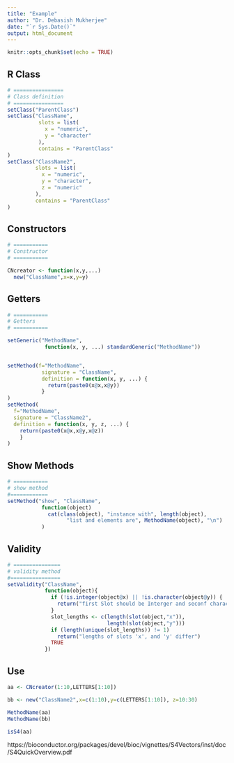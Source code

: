 ```yaml
---
title: "Example"
author: "Dr. Debasish Mukherjee"
date: "`r Sys.Date()`"
output: html_document
---
```


```r
knitr::opts_chunk$set(echo = TRUE)
```

## R Class


```r
# ================
# Class definition
# ================
setClass("ParentClass")
setClass("ClassName",
          slots = list(
            x = "numeric",
            y = "character"
          ),
          contains = "ParentClass"
)
setClass("ClassName2",
         slots = list(
           x = "numeric",
           y = "character",
           z = "numeric"
         ),
         contains = "ParentClass"
)
```

## Constructors


```r
# ===========
# Constructor
# ===========

CNcreator <- function(x,y,...)
  new("ClassName",x=x,y=y)
```

## Getters

```r
# ===========
# Getters
# ===========

setGeneric("MethodName",
            function(x, y, ...) standardGeneric("MethodName"))


setMethod(f="MethodName",
           signature = "ClassName",
           definition = function(x, y, ...) {
             return(paste0(x@x,x@y))
           }
)
setMethod(
  f="MethodName",
  signature = "ClassName2",
  definition = function(x, y, z, ...) {
    return(paste0(x@x,x@y,x@z))
    }
)
```

## Show Methods

```r
# ===========
# show method
#============
setMethod("show", "ClassName",
           function(object)
             cat(class(object), "instance with", length(object),
                   "list and elements are", MethodName(object), "\n")
           )

```

## Validity

```r
# ===============
# validity method
#================
setValidity("ClassName",
            function(object){
              if (!is.integer(object@x) || !is.character(object@y)) {
                return("first Slot should be Interger and seconf character\n")
              }
              slot_lengths <- c(length(slot(object,"x")),
                                length(slot(object,"y")))
              if (length(unique(slot_lengths)) != 1)
                return("lengths of slots 'x', and 'y' differ")
              TRUE
            })

```

## Use

```r
aa <- CNcreator(1:10,LETTERS[1:10])

bb <- new("ClassName2",x=c(1:10),y=c(LETTERS[1:10]), z=10:30)

MethodName(aa)
MethodName(bb)

isS4(aa)
```


https://bioconductor.org/packages/devel/bioc/vignettes/S4Vectors/inst/doc/S4QuickOverview.pdf

